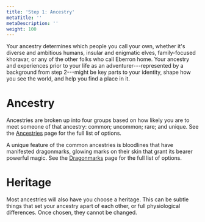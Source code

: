 ```yaml
---
title: 'Step 1: Ancestry'
metaTitle: ''
metaDescription: ''
weight: 100
---
```


Your ancestry determines which people you call your own, whether it's diverse and ambitious humans, insular and enigmatic elves, family-focused khoravar, or any of the other folks who call Eberron home. Your ancestry and experiences prior to your life as an adventurer---represented by a background from step 2---might be key parts to your identity, shape how you see the world, and help you find a place in it.

# Ancestry

Ancestries are broken up into four groups based on how likely you are to meet someone of that ancestry: common; uncommon; rare; and unique. See the [Ancestries](/ancestry.html) page for the full list of options.

A unique feature of the common ancestries is bloodlines that have manifested dragonmarks, glowing marks on their skin that grant its bearer powerful magic. See the [Dragonmarks](/dragonmark.html) page for the full list of options.

# Heritage

Most ancestries will also have you choose a heritage. This can be subtle things that set your ancestry apart of each other, or full physiological differences. Once chosen, they cannot be changed.

